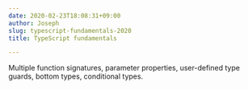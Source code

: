 ```yaml
---
date: 2020-02-23T18:08:31+09:00
author: Joseph
slug: typescript-fundamentals-2020
title: TypeScript fundamentals

---
```

Multiple function signatures, parameter properties, user-defined type guards, bottom types, conditional types.